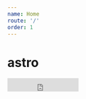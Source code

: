 ```yaml
---
name: Home
route: '/'
order: 1
---
```



<Fragment>
  <h1>
    astro
  </h1>

  <iframe
    src="https://ghbtns.com/github-btn.html?user=magnetis&repo=astro&type=star&count=true&size=large"
    frameBorder="0"
    scrolling="0"
    width="160px"
    height="30px"
  />

  <iframe
    src="https://ghbtns.com/github-btn.html?user=magnetis&repo=astro&type=fork&count=true&size=large"
    frameBorder="0"
    scrolling="0"
    width="160px"
    height="30px"
  />

  <p>
    Made for <b>Magnetis'</b> designers, developers, product managers, data analysts, data scientists, stakeholders and enthusiasts, <b>Astro</b> helps us protect the brand concepts, elevate consistency of user experience and increase the speed and efficiency of how we design and build products for our customers.
  </p>

  <h2>
    manifesto
  </h2>

  <p>
    We believe that a good user experience is built with <b>consistent design</b> well defined <b>visual and interaction patterns</b> carefully built <b>emotions</b> and <b>made for all</b>.
    Therefore, Astro is essentially:
  </p>

  <div className="intro-box">
    <div>
      <h3>
      atomic
      </h3>

      <p>
        Astro is built based on <b>Atomic Design</b>, so our designers and developers can use its style set and components to enhance our product interface, as a <b>modular system</b> that can be easily <b>managed and updated</b>.
      </p>

    </div>

    <div>
      <h3>
      open
      </h3>

      <p>
        Magnetis believes that good design and experiences can <b>impact the product market and society itself</b>. Our <b>design and code assets are open</b> so we can contribute to the community and help new product teams.
      </p>

    </div>

    <div>
      <h3>
      accessible
      </h3>
      
      <p>
        Design is meant to be <b>for all</b>. Astro style and components follow basic recommendations from the <b>WCAG guidelines</b> for accessibility, with tested contrast ratios and good practices in legibility and screen reading solutions.
      </p>
      <a href="https://www.w3.org/TR/WCAG21/">
      See WCAG >>
      </a>
    </div>
  </div>

</Fragment>


### install

* Install via terminal: `yarn add @magnetis/astro`

* Get our font links in the [Typography page](https://magnetis.github.io/astro/#/docs-typography) and load them in your project.

[Read install docs >>](https://github.com/magnetis/astro/blob/master/README.md#adding-astro-to-your-project)

### usage

* Astro components are atomic and can be used in isolation.

```jsx
  import '../src/index.css';

  <button className="btn btn--uranus btn--medium">
    primary
  </button>
```

[Read usage docs >>](https://github.com/magnetis/astro/blob/master/README.md#using-astro)

### contribute
* Fork Astro and `yarn install`

<iframe
  src="https://ghbtns.com/github-btn.html?user=magnetis&repo=astro&type=fork&count=true&size=large"
  frameBorder="0"
  scrolling="0"
  width="160px"
  height="30px"
/>

* Run `yarn docz:dev` and visit [localhost:3000](http://localhost:3000/)

[Read contributing guide >>](https://github.com/magnetis/astro/blob/master/CONTRIBUTING.md)
